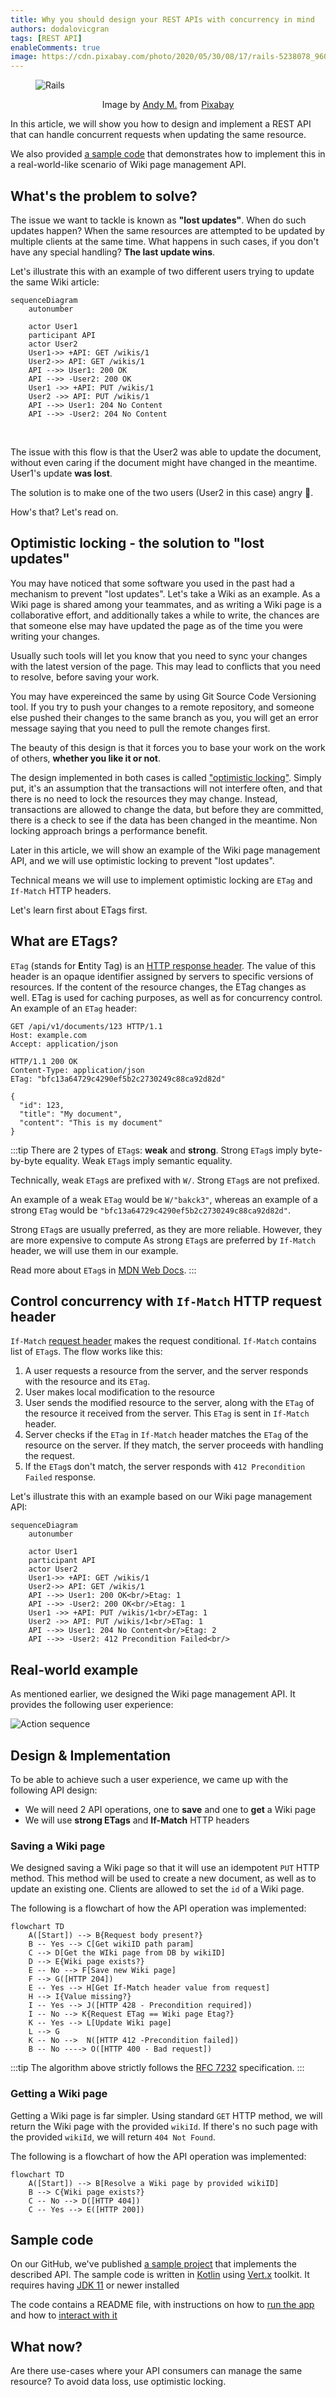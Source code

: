```yaml
---
title: Why you should design your REST APIs with concurrency in mind
authors: dodalovicgran
tags: [REST API]
enableComments: true
image: https://cdn.pixabay.com/photo/2020/05/30/08/17/rails-5238078_960_720.jpg
---
```


<figure>

![Rails](./rails.jpg)

<figcaption>
    <center>
        Image by <a href="https://pixabay.com/users/furbymama-5146222/?utm_source=link-attribution&amp;utm_medium=referral&amp;utm_campaign=image&amp;utm_content=5238078">Andy M.</a> from <a href="https://pixabay.com//?utm_source=link-attribution&amp;utm_medium=referral&amp;utm_campaign=image&amp;utm_content=5238078">Pixabay</a>
    </center>
</figcaption>
</figure>

In this article, we will show you how to design and implement a REST API that can handle concurrent requests when updating the same resource.

We also provided <u>[a sample code](#sample-code)</u> that demonstrates how to implement this in a real-world-like scenario of Wiki page
management API.

<!--truncate-->

## What's the problem to solve?

The issue we want to tackle is known as **"lost updates"**. When do such updates happen? When the same resources are attempted to be updated by multiple clients at the same time.
What happens in such cases, if you don't have any special handling? **The last update wins**.

Let's illustrate this with an example of two different users trying to update the same Wiki article:
<br/>

```mermaid
sequenceDiagram
    autonumber

    actor User1
    participant API
    actor User2
    User1->> +API: GET /wikis/1
    User2->> API: GET /wikis/1
    API -->> User1: 200 OK
    API -->> -User2: 200 OK
    User1 ->> +API: PUT /wikis/1
    User2 ->> API: PUT /wikis/1
    API -->> User1: 204 No Content
    API -->> -User2: 204 No Content
```

<br/>

The issue with this flow is that the User2 was able to update the document, without even caring if the document might have
changed in the meantime. User1's update **was lost**.

The solution is to make one of the two users (User2 in this case) angry :slightly_smiling_face:.

How's that? Let's read on.

## Optimistic locking - the solution to "lost updates"

You may have noticed that some software you used in the past had a mechanism to prevent "lost updates". Let's take a Wiki as an example.
As a Wiki page is shared among your teammates, and as writing a Wiki page is a collaborative effort, and additionally takes a while to write,
the chances are that someone else may have updated the page as of the time you were writing your changes.

Usually such tools will let you know that you need to sync your changes with the latest version of the page. This may lead to conflicts that
you need to resolve, before saving your work.

You may have expereinced the same by using Git Source Code Versioning tool. If you try to push your changes to a remote repository, and someone
else pushed their changes to the same branch as you, you will get an error message saying that you need to pull the remote changes first.

The beauty of this design is that it forces you to base your work on the work of others, **whether you like it or not**.

The design implemented in both cases is called <u>["optimistic locking"](https://en.wikipedia.org/wiki/Optimistic_concurrency_control)</u>.
Simply put, it's an assumption that the transactions will not interfere often, and that there is no need to lock the resources they may change. Instead,
transactions are allowed to change the data, but before they are committed, there is a check to see if the data has been changed in the meantime. Non
locking approach brings a performance benefit.

Later in this article, we will show an example of the Wiki page management API, and we will use optimistic locking to prevent "lost updates".

Technical means we will use to implement optimistic locking are `ETag` and `If-Match` HTTP headers.

Let's learn first about ETags first.

## What are ETags?

`ETag` (stands for **E**ntity Tag) is an <u>[HTTP response header](https://developer.mozilla.org/en-US/docs/Web/HTTP/Headers/ETag#avoiding_mid-air_collisions)</u>. The value of
this header is an opaque identifier assigned by servers to specific versions of resources. If the content of the resource changes, the ETag changes as well.
ETag is used for caching purposes, as well as for concurrency control. An example of an `ETag` header:

```http
GET /api/v1/documents/123 HTTP/1.1
Host: example.com
Accept: application/json

HTTP/1.1 200 OK
Content-Type: application/json
ETag: "bfc13a64729c4290ef5b2c2730249c88ca92d82d"

{
  "id": 123,
  "title": "My document",
  "content": "This is my document"
}
```
:::tip
There are 2 types of `ETag`s: **weak** and **strong**.
Strong `ETag`s imply byte-by-byte equality. Weak `ETag`s imply semantic equality.

Technically, weak `ETag`s are prefixed with `W/`. Strong `ETag`s are not prefixed.

An example of a weak `ETag` would be `W/"bakck3"`, whereas an example of a strong `ETag` would be `"bfc13a64729c4290ef5b2c2730249c88ca92d82d"`.

Strong `ETag`s are usually preferred, as they are more reliable. However, they are more expensive to compute
As strong `ETag`s are preferred by `If-Match` header, we will use them in our example.

Read more about `ETag`s in [MDN Web Docs](https://developer.mozilla.org/en-US/docs/Web/HTTP/Headers/ETag).
:::

## Control concurrency with `If-Match` HTTP request header

`If-Match` <u>[request header](https://developer.mozilla.org/en-US/docs/Web/HTTP/Headers/If-Match)</u> makes the request conditional.
`If-Match` contains list of `ETag`s. The flow works like this:
1. A user requests a resource from the server, and the server responds with the resource and its `ETag`.
2. User makes local modification to the resource
3. User sends the modified resource to the server, along with the `ETag` of the resource it received from the server. This `ETag` is sent in
`If-Match` header.
4. Server checks if the `ETag` in `If-Match` header matches the `ETag` of the resource on the server. If they match, the server proceeds with
handling the request.
5. If the `ETag`s don't match, the server responds with `412 Precondition Failed` response.

Let's illustrate this with an example based on our Wiki page management API:
<br/>

```mermaid
sequenceDiagram
    autonumber

    actor User1
    participant API
    actor User2
    User1->> +API: GET /wikis/1
    User2->> API: GET /wikis/1
    API -->> User1: 200 OK<br/>Etag: 1
    API -->> -User2: 200 OK<br/>Etag: 1
    User1 ->> +API: PUT /wikis/1<br/>ETag: 1
    User2 ->> API: PUT /wikis/1<br/>ETag: 1
    API -->> User1: 204 No Content<br/>Etag: 2
    API -->> -User2: 412 Precondition Failed<br/>
```

## Real-world example

As mentioned earlier, we designed the Wiki page management API. It provides the following user experience:

![Action sequence](./action-sequence.png)

## Design & Implementation

To be able to achieve such a user experience, we came up with the following API design:

* We will need 2 API operations, one to **save** and one to **get** a Wiki page
* We will use **strong ETags** and **If-Match** HTTP headers

### Saving a Wiki page

We designed saving a Wiki page so that it will use an idempotent `PUT` HTTP method. This method will be used to create a new document,
as well as to update an existing one. Clients are allowed to set the `id` of a Wiki page.

The following is a flowchart of how the API operation was implemented:

```mermaid
flowchart TD
    A([Start]) --> B{Request body present?}
    B -- Yes --> C[Get wikiID path param]
    C --> D[Get the WIki page from DB by wikiID]
    D --> E{Wiki page exists?}
    E -- No --> F[Save new Wiki page]
    F --> G([HTTP 204])
    E -- Yes --> H[Get If-Match header value from request]
    H --> I{Value missing?}
    I -- Yes --> J([HTTP 428 - Precondition required])
    I -- No --> K{Request ETag == Wiki page Etag?}
    K -- Yes --> L[Update Wiki page]
    L --> G
    K -- No -->  N([HTTP 412 -Precondition failed])
    B -- No ----> O([HTTP 400 - Bad request])
```

:::tip
The algorithm above strictly follows the [RFC 7232](https://www.rfc-editor.org/rfc/rfc7232#section-5) specification.
:::

### Getting a Wiki page

Getting a Wiki page is far simpler. Using standard `GET` HTTP method, we will return the Wiki page with the provided `wikiId`.
If there's no such page with the provided `wikiId`, we will return `404 Not Found`.

The following is a flowchart of how the API operation was implemented:

```mermaid
flowchart TD
    A([Start]) --> B[Resolve a Wiki page by provided wikiID]
    B --> C{Wiki page exists?}
    C -- No --> D([HTTP 404])
    C -- Yes --> E([HTTP 200])
```

## Sample code

On our GitHub, we've published <u>[a sample project](https://github.com/gran-software-solutions/code-samples/tree/main/concurrency-in-rest-apis)</u> that implements the described API.
The sample code is written in <u>[Kotlin](https://kotlinlang.org/)</u> using <u>[Vert.x](https://vertx.io/)</u> toolkit. It requires having <u>[JDK 11](https://adoptopenjdk.net/)</u> or newer installed

The code contains a README file, with instructions on how to <u>[run the app](https://github.com/gran-software-solutions/code-samples/tree/main/concurrency-in-rest-apis#running-application)</u> and how to <u>[interact with it](https://github.com/gran-software-solutions/code-samples/tree/main/concurrency-in-rest-apis#how-to-interact-with-the-running-application)</u>

## What now?

Are there use-cases where your API consumers can manage the same resource? To avoid data loss, use optimistic locking.